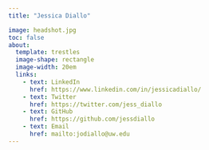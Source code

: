 ```yaml
---
title: "Jessica Diallo"

image: headshot.jpg
toc: false
about: 
  template: trestles
  image-shape: rectangle
  image-width: 20em
  links:
    - text: LinkedIn
      href: https://www.linkedin.com/in/jessicadiallo/
    - text: Twitter
      href: https://twitter.com/jess_diallo
    - text: GitHub
      href: https://github.com/jessdiallo
    - text: Email
      href: mailto:jodiallo@uw.edu
---
```

